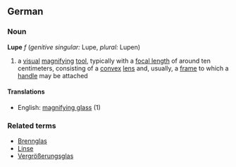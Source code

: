 ==German==
===Noun===
'''Lupe''' ''f'' (''genitive singular:'' Lupe, ''plural:'' Lupen)
# a [[visual]] [[magnify]]ing [[tool]], typically with a [[focal length]] of around ten centimeters, consisting of a [[convex]] [[lens]] and, usually, a [[frame]] to which a [[handle]] may be attached
====Translations====
*English: [[magnifying glass]] (1)
===Related terms===
*[[Brennglas]]
*[[Linse]]
*[[Vergrößerungsglas]]